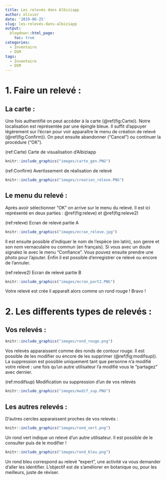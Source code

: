 ```yaml
---
title: Les relevés dans Albiziapp
author: olivier
date: '2019-06-25'
slug: les-relevés-dans-albiziapp
output:
  blogdown::html_page:
    toc: true
categories:
  - Inventaire
  - OSM
tags:
  - Inventaire
  - OSM
---
```


# 1. Faire un relevé : 

## La carte : 

Une fois authentifié on peut accéder à la carte (\@ref(fig:Carte)). Notre localisation est représentée par une épingle bleue. Il suffit d'appuyer légèrement sur l’écran pour voir apparaître le menu de création de relevé (\@ref(fig:Confirm)). On peut ensuite abandonner ("Cancel") ou continuer la procédure ("OK").

<!-- il faut avancer réferencer les caption pour les images --> 
<!-- puis utilsier \@ref(fig:foo) pour en faire le lien --> 
(ref:Carte) Carte de visualisation d'Albiziapp 


```r
knitr::include_graphics("images/carte_gen.PNG")
```

(ref:Confirm) Avertissement de réalisation de relevé 

```r
knitr::include_graphics("images/creation_releve.PNG")
```

## Le menu du relevé : 

Après avoir sélectionner "OK" on arrive sur le menu du relevé. Il est ici représenté en deux parties :  \@ref(fig:releve) et \@ref(fig:releve2)

(ref:releve) Ecran de relevé partie A


```r
knitr::include_graphics("images/ecran_releve.jpg")
```

Il est ensuite possible d'indiquer le nom de l'espèce (en latin), son genre et son nom vernaculaire ou commun (en français). Si vous avec un doute signalez le avec le menu "Confiance". Vous pouvez ensuite prendre une photo pour l'ajouter. Enfin il est possible d'enregistrer ce relevé ou encore de l'annuler.

(ref:releve2) Ecran de relevé partie B

```r
knitr::include_graphics("images/ecran_part2.PNG")
```


Votre relevé est crée il apparaît alors comme un rond rouge ! Bravo !


# 2. Les differents types de relevés  : 

## Vos relevés :

```r
knitr::include_graphics("images/rond_rouge.png")
```

Vos relevés apparaissent comme des ronds de contour rouge. Il est possible de les modifier ou encore de les supprimer (\@ref(fig:modifsup)). La suppression est possible uniquement tant que personne n'a modifié votre relevé :  une fois qu'un autre utilisateur l'a modifié vous le "partagez" avec dernier.

(ref:modifsup) Modification ou suppression d'un de vos relevés

```r
knitr::include_graphics("images/modif_sup.PNG")
```

## Les autres relevés :

D'autres cercles apparaissent proches de vos relevés :


```r
knitr::include_graphics("images/rond_vert.png")
```

Un rond vert indique un relevé d'un autre utilisateur. Il est possible de le consulter puis de le modifier ! 

```r
knitr::include_graphics("images/rond_bleu.png")
```

Un rond bleu correspond au relevé "expert", une activité va vous demander d'aller les identifier. L'objectif est de s'améliorer en botanique ou, pour les meilleurs, juste de réviser. 